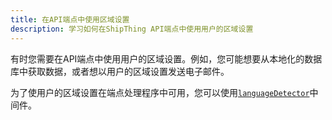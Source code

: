 ```yaml
---
title: 在API端点中使用区域设置
description: 学习如何在ShipThing API端点中使用用户的区域设置
---
```


有时您需要在API端点中使用用户的区域设置。例如，您可能想要从本地化的数据库中获取数据，或者想以用户的区域设置发送电子邮件。

为了使用户的区域设置在端点处理程序中可用，您可以使用[`languageDetector`](https://hono.dev/docs/middleware/builtin/language#language-middleware)中间件。